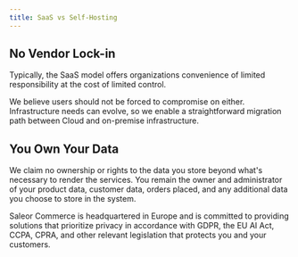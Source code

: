 ```yaml
---
title: SaaS vs Self-Hosting
---
```


## No Vendor Lock-in

Typically, the SaaS model offers organizations convenience of limited responsibility at the cost of limited control.

We believe users should not be forced to compromise on either. Infrastructure needs can evolve, so we enable a straightforward migration path between Cloud and on-premise infrastructure.

## You Own Your Data

We claim no ownership or rights to the data you store beyond what's necessary to render the services. You remain the owner and administrator of your product data, customer data, orders placed, and any additional data you choose to store in the system.

Saleor Commerce is headquartered in Europe and is committed to providing solutions that prioritize privacy in accordance with GDPR, the EU AI Act, CCPA, CPRA, and other relevant legislation that protects you and your customers.
